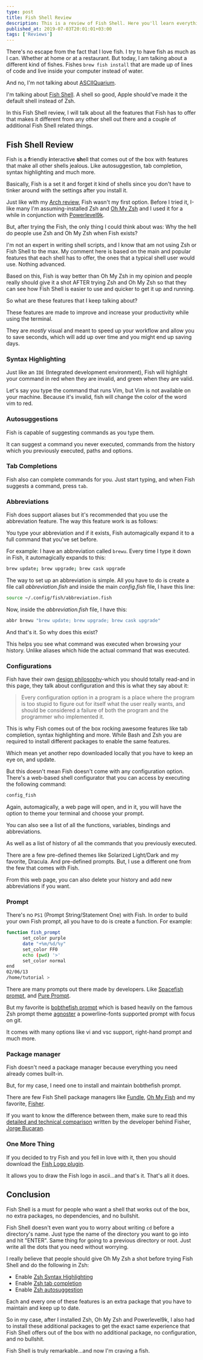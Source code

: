 ```yaml
---
type: post
title: Fish Shell Review
description: This is a review of Fish Shell. Here you'll learn everything you need about Fish Shell and why it's awesome!
published_at: 2019-07-03T20:01:01+03:00
tags: ['Reviews']
---
```


There's no escape from the fact that I love fish. I try to have fish as much as I can. Whether at home or at a restaurant. But today, I am talking about a different kind of fishes. Fishes `brew fish install` that are made up of lines of code and live inside your computer instead of water.

And no, I'm not talking about [ASCIIQuarium](https://robobunny.com/projects/asciiquarium/html/).

I'm talking about [Fish Shell](https://fishshell.com/). A shell so good, Apple should've made it the default shell instead of Zsh.

In this Fish Shell review, I will talk about all the features that Fish has to offer that makes it different from any other shell out there and a couple of additional Fish Shell related things.

## Fish Shell Review

Fish is a **f**riendly **i**nteractive **sh**ell that comes out of the box with features that make all other shells jealous. Like autosuggestion, tab completion, syntax highlighting and much more.

Basically, Fish is a set it and forget it kind of shells since you don't have to tinker around with the settings after you install it.

Just like with my [Arch review](https://ahmetalmaz.com/how-to/install-arch-linux-guide/), Fish wasn't my first option. Before I tried it, I-like many I'm assuming-installed Zsh and [Oh My Zsh](https://ohmyz.sh/) and I used it for a while in conjunction with [Powerlevel9k](https://github.com/bhilburn/powerlevel9k).

But, after trying the Fish, the only thing I could think about was: Why the hell do people use Zsh and Oh My Zsh when Fish exists?

I'm not an expert in writing shell scripts, and I know that am not using Zsh or Fish Shell to the max. My comment here is based on the main and popular features that each shell has to offer, the ones that a typical shell user would use. Nothing advanced.

Based on this, Fish is way better than Oh My Zsh in my opinion and people really should give it a shot AFTER trying Zsh and Oh My Zsh so that they can see how Fish Shell is easier to use and quicker to get it up and running.

So what are these features that I keep talking about?

These features are made to improve and increase your productivity while using the terminal.

They are _mostly_ visual and meant to speed up your workflow and allow you to save seconds, which will add up over time and you might end up saving days.

### Syntax Highlighting

Just like an `IDE` (Integrated development environment), Fish will highlight your command in red when they are invalid, and green when they are valid.

Let's say you type the command that runs Vim, but Vim is not available on your machine. Because it's invalid, fish will change the color of the word vim to red.

### Autosuggestions

Fish is capable of suggesting commands as you type them.

It can suggest a command you never executed, commands from the history which you previously executed, paths and options.

### Tab Completions

Fish also can complete commands for you. Just start typing, and when Fish suggests a command, press `tab`.

### Abbreviations

Fish does support aliases but it's recommended that you use the abbreviation feature. The way this feature work is as follows:

You type your abbreviation and if it exists, Fish automagically expand it to a full command that you've set before.

For example: I have an abbreviation called `brewu`. Every time I type it down in Fish, it automagically expands to this:

```bash
brew update; brew upgrade; brew cask upgrade
```

The way to set up an abbreviation is simple. All you have to do is create a file call _abbreviation.fish_ and inside the main _config.fish_ file, I have this line:

```bash
source ~/.config/fish/abbreviation.fish
```

Now, inside the _abbreviation.fish_ file, I have this:

```bash title="abbreviation.fish"
abbr brewu "brew update; brew upgrade; brew cask upgrade"
```

And that's it. So why does this exist?

This helps you see what command was executed when browsing your history. Unlike aliases which hide the actual command that was executed.

### Configurations

Fish have their own [design philosophy](http://fishshell.com/docs/current/design.html)-which you should totally read-and in this page, they talk about configuration and this is what they say about it:

> Every configuration option in a program is a place where the program is too stupid to figure out for itself what the user really wants, and should be considered a failure of both the program and the programmer who implemented it.

This is why Fish comes out of the box rocking awesome features like tab completion, syntax highlighting and more.
While Bash and Zsh you are required to install different packages to enable the same features.

Which mean yet another repo downloaded locally that you have to keep an eye on, and update.

But this doesn't mean Fish doesn't come with any configuration option. There's a web-based shell configurator that you can access by executing the following command:

```bash
config_fish
```

Again, automagically, a web page will open, and in it, you will have the option to theme your terminal and choose your prompt.

You can also see a list of all the functions, variables, bindings and abbreviations.

As well as a list of history of all the commands that you previously executed.

There are a few pre-defined themes like Solarized Light/Dark and my favorite, Dracula. And pre-defined prompts. But, I use a different one from the few that comes with Fish.

From this web page, you can also delete your history and add new abbreviations if you want.

### Prompt

There's no `PS1` (Prompt String/Statement One) with Fish. In order to build your own Fish prompt, all you have to do is create a function. For example:

```bash
function fish_prompt
      set_color purple
      date "+%m/%d/%y"
      set_color FF0
      echo (pwd) '>'
      set_color normal
end
02/06/13
/home/tutorial >
```

There are many prompts out there made by developers. Like [Spacefish prompt](https://github.com/matchai/spacefish), and [Pure Prompt](https://github.com/rafaelrinaldi/pure).

But my favorite is [bobthefish prompt](https://github.com/oh-my-fish/theme-bobthefish) which is based heavily on the famous Zsh prompt theme [agnoster](https://github.com/agnoster/agnoster-zsh-theme) a powerline-fonts supported prompt with focus on git.

It comes with many options like vi and vsc support, right-hand prompt and much more.

### Package manager

Fish doesn't need a package manager because everything you need already comes built-in.

But, for my case, I need one to install and maintain bobthefish prompt.

There are few Fish Shell package managers like [Fundle](https://github.com/danhper/fundle), [Oh My Fish](https://github.com/oh-my-fish/oh-my-fish) and my favorite, [Fisher](https://github.com/jorgebucaran/fisher).

If you want to know the difference between them, make sure to read this [detailed and technical comparison](https://github.com/jorgebucaran/fisher/issues/481) written by the developer behind Fisher, [Jorge Bucaran](https://twitter.com/JorgeBucaran).

### One More Thing

If you decided to try Fish and you fell in love with it, then you should download the [Fish Logo plugin](https://github.com/laughedelic/fish_logo).

It allows you to draw the Fish logo in ascii...and that's it. That's all it does.

## Conclusion

Fish Shell is a must for people who want a shell that works out of the box, no extra packages, no dependencies, and no bullshit.

Fish Shell doesn't even want you to worry about writing `cd` before a directory's name. Just type the name of the directory you want to go into and hit "ENTER". Same thing for going to a previous directory or root. Just write all the dots that you need without worrying.

I really believe that people should give Oh My Zsh a shot before trying Fish Shell and do the following in Zsh:

- Enable [Zsh Syntax Highlighting](https://github.com/zsh-users/zsh-syntax-highlighting)
- Enable [Zsh tab completion](https://github.com/zsh-users/zsh-completions)
- Enable [Zsh autosuggestion](https://github.com/zsh-users/zsh-autosuggestions)

Each and every one of these features is an extra package that you have to maintain and keep up to date.

So in my case, after I installed Zsh, Oh My Zsh and Powerlevel9k, I also had to install these additional packages to get the exact same experience that Fish Shell offers out of the box with no additional package, no configuration, and no bullshit.

Fish Shell is truly remarkable...and now I'm craving a fish.
